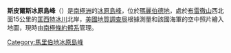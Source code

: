 {{coord|85|20|S|125|36|W|display=title}}

'''斯皮爾斯冰原島峰'''（{{lang-en|Spiers Nunatak}}）是[[南極洲|南極洲]]的[[冰原島峰|冰原島峰]]，位於[[瑪麗伯德地|瑪麗伯德地]]，處於[[布雷徹山|布雷徹山]]西北面15公里的[[匡西特冰川|匡西特冰川]]北岸，[[美國地質調查局|美國地質調查局]]根據測量和該國海軍的空中照片繪入地圖，現時由[[南極條約體系|南極條約體系]]管理。

{{DEFAULTSORT:Spiers Nunatak}}
[[Category:馬里伯地冰原島峰|Category:馬里伯地冰原島峰]]


{{MarieByrdLand-geo-stub}}